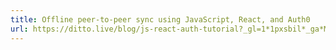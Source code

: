---
title: Offline peer-to-peer sync using JavaScript, React, and Auth0
url: https://ditto.live/blog/js-react-auth-tutorial?_gl=1*1pxsbil*_ga*MTA5NjczOTM0MC4xNzM1MDU4ODkz*_ga_D8PMW3CCL2*MTczNTU2ODA2NC44LjEuMTczNTU2ODgyNy4yMC4wLjA.
---
